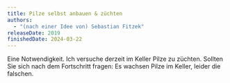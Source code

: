 ```yaml
---
title: Pilze selbst anbauen & züchten
authors:
  - "(nach einer Idee von) Sebastian Fitzek"
releaseDate: 2019
finishedDate: 2024-03-22
---
```


<BookHeading frontmatter={frontmatter} />

Eine Notwendigkeit. Ich versuche derzeit im Keller Pilze zu züchten. Sollten Sie sich nach dem Fortschritt fragen: Es wachsen Pilze im Keller, leider die falschen.
